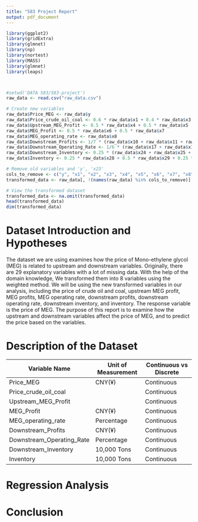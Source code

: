 ```yaml
---
title: "583 Project Report"
output: pdf_document
---
```



```r
library(ggplot2)
library(gridExtra)
library(glmnet)
library(np)
library(nortest)
library(MASS)
library(glmnet)
library(leaps)



#setwd('DATA 583/583-project')
raw_data <- read.csv("raw_data.csv")

# Create new variables
raw_data$Price_MEG <- raw_data$y
raw_data$Price_crude_oil_coal <- 0.6 * raw_data$x1 + 0.4 * raw_data$x3
raw_data$Upstream_MEG_Profit <- 0.5 * raw_data$x4 + 0.5 * raw_data$x5
raw_data$MEG_Profit <- 0.5 * raw_data$x6 + 0.5 * raw_data$x7
raw_data$MEG_operating_rate <- raw_data$x8
raw_data$Downstream_Profits <- 1/7 * (raw_data$x10 + raw_data$x11 + raw_data$x12 + raw_data$x13 + raw_data$x14 + raw_data$x15 + raw_data$x16)
raw_data$Downstream_Operating_Rate <- 1/6 * (raw_data$x17 + raw_data$x18 + raw_data$x19 + raw_data$x20 + raw_data$x21 + raw_data$x22)/100
raw_data$Downstream_Inventory <- 0.25 * (raw_data$x24 + raw_data$x25 + raw_data$x26 + raw_data$x27)
raw_data$Inventory <- 0.25 * raw_data$x28 + 0.5 * raw_data$x29 + 0.25 * raw_data$x30

# Remove old variables and 'y', 'x23'
cols_to_remove <- c("y", "x1", "x2", "x3", "x4", "x5", "x6", "x7", "x8", "x9", "x10", "x11", "x12", "x13", "x14", "x15", "x16", "x17", "x18", "x19", "x20", "x21", "x22", "x23", "x24", "x25", "x26", "x27", "x28", "x29", "x30")
transformed_data <- raw_data[, !(names(raw_data) %in% cols_to_remove)]

# View the transformed dataset
transformed_data <- na.omit(transformed_data)
head(transformed_data)
dim(transformed_data)
```


# Dataset Introduction and Hypotheses
The dataset we are using examines how the price of Mono-ethylene glycol (MEG) is related to upstream and downstream variables. Originally, there are 29 explanatory variables with a lot of missing data. With the help of the domain knowledge, We transformed them into 8 variables using the weighted method. We will be using the new transformed variables in our analysis, including the price of crude oil and coal, upstream MEG profit, MEG profits, MEG operating rate, downstream profits, downstream operating rate, downstream inventory, and inventory. The response variable is the price of MEG. The purpose of this report is to examine how the upstream and downstream variables affect the price of MEG, and to predict the price based on the variables.








# Description of the Dataset

| Variable Name            | Unit of Measurement | Continuous vs Discrete |
|--------------------------|---------------------|------------------------|
| Price_MEG                | CNY(¥)              | Continuous             |
| Price_crude_oil_coal     |                     | Continuous             |
| Upstream_MEG_Profit      |                     | Continuous             |
| MEG_Profit               | CNY(¥)              | Continuous             |
| MEG_operating_rate       | Percentage          | Continuous             |
| Downstream_Profits       | CNY(¥)              | Continuous             |
| Downstream_Operating_Rate | Percentage          | Continuous             |
| Downstream_Inventory     | 10,000 Tons         | Continuous             |
| Inventory                | 10,000 Tons         | Continuous             |




# Regression Analysis




# Conclusion


